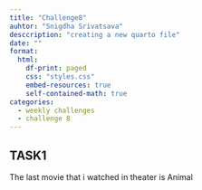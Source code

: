 ```yaml
---
title: "Challenge8"
auhtor: "Snigdha Srivatsava"
desccription: "creating a new quarto file"
date: ""
format: 
  html:
    df-print: paged 
    css: "styles.css"
    embed-resources: true
    self-contained-math: true
categories: 
  - weekly challenges
  - challenge 8
---
```


## TASK1

The last movie that i watched in theater is Animal

